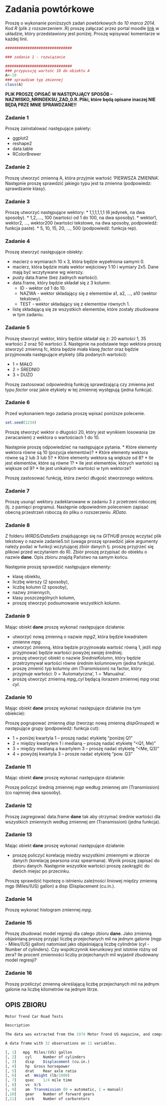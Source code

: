 Zadania powtórkowe
========================================================

Proszę o wykonanie poniższych zadań powtórkowych do *10 marca 2014*. Kod *R* (plik z rozszerzeniem .R) proszę załączać przez portal moodle [link](http://moodle.ue.poznan.pl/mod/assignment/view.php?id=98427) w układzie, który przedstawiony jest poniżej. Proszę wpisywać komentarze w każdej linii.

```r
##############################

### zadanie 1 - rozwiązanie

##############################
### przypusuję wartośc 10 do obiektu A
A<-10
### sprawdzam typ zmiennej
class(A)
```

**PLIK PROSZĘ OPISAĆ W NASTĘPUJĄCY SPOSÓB -- NAZWISKO_NRINDEKSU_ZAD_0.R. Pliki, które będą opisane inaczej NIE BĘDĄ PRZE MNIE SPRAWDZANE!!**

### Zadanie 1

Proszę zainstalować następujące pakiety:

* ggplot2
* reshape2
* data.table
* RColorBrewer

### Zadanie 2

Proszę utworzyć zmienną A, która przyjmie wartość 'PIERWSZA ZMIENNA'. Następnie proszę sprawdzić jakiego typu jest ta zmienna (podpowiedz: sprawdzanie klasy). 

### Zadanie 3 
Proszę utworzyć następujące wektory:
* 1,1,1,1,1,1 (6 jedynek, na dwa sposoby).
* 1,2,...., 100 (wartości od 1 do 100, na dwa sposoby).
* wektor1, wektor2, ..., wektor200 (wartości tekstowe, na dwa sposoby, podpowiedź: funkcja paste).
* 5, 10, 15, 20, ..., 500 (podpowiedź: funkcja rep).

### Zadanie 4

Proszę stworzyć następujące obiekty: 

* macierz o wymiarach 10 x 3, która będzie wypełniona samymi 0.
* macierz, która będzie miała wektor wejściowy 1:10 i wymiary 2x5. Dane mają być wczytywane wg wierszy.
* pusty data.frame (bez żadnych wartości).
* data.frame, który będzie składał się z 3 kolumn:
  * ID - wektor od 1 do 10.
  * NAZWA - wektor składający się z elementów a1, a2, ..., a10 (wektor tekstowy).
  * TEST - wektor składający się z elementów równych 1.
* listę składającą się ze wszystkich elementów, które zostały zbudowane w tym zadaniu. 


### Zadanie 5

Proszę stworzyć wektor, który będzie składał się z: 20 wartości 1, 35 wartości 2 oraz 50 wartości 3. Następnie na podstawie tego wektora proszę stworzyć zmienną fc, która będzie miała klasę *factor* oraz będzie przyjmowała następujące etykiety (dla podanych wartości):

* 1 = MAŁO
* 2 = ŚREDNIO
* 3 = DUŻO

Proszę zastosować odpowiednią funkcję sprawdzającą czy zmienna jest typu *factor* oraz jakie etykiety w tej zmiennej występują (jedna funkcja).

### Zadanie 6 

Przed wykonaniem tego zadania proszę wpisać poniższe polecenie.

```r
set.seed(1234)
```

Proszę stworzyć wektor o długości 20, który jest wynikiem losowania (ze zwracaniem) z wektora o wartościach 1 do 10.

Następnie proszę odpowiedzieć na następujące pytania.
* Które elementy wektora równe są 10 (pozycja elementów)?
* Które elementy wektora równe są 2 lub 3 lub 5?
* Które elementy wektora są większe od 8? 
* Ile jest elementów, które są równe 1? 
* Ile jest elementów, których wartości są większe od 9?
* Ile jest unikalnych wartości w tym wektorze?

Proszę zastosować funkcję, która zwróci długość stworzonego wektora.

### Zadanie 7 

Proszę usunąć wektory zadeklarowane w zadaniu 3 z przetrzeni roboczej (tj. z pamięci programu). Następnie odpowiednim poleceniem zapisać obecną przestrzeń roboczą do pliku o rozszerzeniu *.RData*.

### Zadanie 8 

Z folderu *WIRDS/DataSets* znajdującego się na *GITHUB* proszę wczytać plik tekstowy o nazwie zadanie5.txt (uwaga proszę sprawdzić jakie argumenty należy podać w funkcji wczytującej zbiór danych tj. proszę przyjrzeć się plikowi przed wczytaniem do R). Zbiór proszę przypisać do obiektu o nazwie **dane**. Opis zbioru znajdą Państwo na samym końcu.

Następnie proszę sprawdzić następujące elementy:

* klasę obiektu,
* liczbę wierszy (2 sposoby),
* liczbę kolumn (2 sposoby),
* nazwy zmiennych,
* klasy poszczególnych kolumn,
* proszę stworzyć podsumowanie wszystkich kolumn.

### Zadanie 9 

Mając obiekt **dane** proszę wykonać następujące działania:

* utworzyć nową zmienną o nazwie *mpg2*, która będzie kwadratem zmienne *mpg*.
* utworzyć zmienną, która będzie przyjmowała wartość równą 1, jeżli *mpg* przyjmować będzie wartości powyżej swojej średniej.
* proszę utworzyć obiekt o nazwie *SrednieKolumn*, który będzie przetrzymywał wartości równe średnim kolumnowym (jedna funkcja).
* proszę zmienić typ kolumny *am* (Transmission) na factor, który przyjmuje wartości: 0 = 'Automatyczna', 1 = 'Manualna'.
* proszę utworzyć zmienną *mpg_cyl* będącą ilorazem zmiennej *mpg* oraz *cyl*.

### Zadanie 10

Mając obiekt **dane** proszę wykonać następujące działanie (na tym obiekcie):

Proszę pogrupować zmienną *disp* (tworząc nową zmienną *dispGrouped*) w następujące grupy (podpowiedź: funkcja cut):

  * 1 = poniżej kwartyla 1 -- proszę nadać etykietę "poniżej Q1"
  * 2 = między kwartylem 1 i medianą -- proszę nadać etykietę "<Q1, Me)"
  * 3 = między medianą a kwartylem 3 -- proszę nadać etykietę "<Me, Q3)"
  * 4 = powyżej kwartyla 3 -- prosze nadać etykietę "pow. Q3"

### Zadanie 11

Mając obiekt **dane** proszę wykonać następujące działanie:

Proszę policzyć średnią zmiennej *mgp* według zmiennej *am* (Transmission) (co najmniej dwa sposoby).

### Zadanie 12

Proszę zagregować data.frame **dane** tak aby otrzymać średnie wartości dla wszystkich zmiennych według zmiennej *am* (Transmission) (jedna funkcja).

### Zadanie 13

Mając obiekt **dane** proszę wykonać następujące działanie:

* proszę policzyć korelację miedzy wszystkimi zmiennymi w zbiorze danych (korelację pearsona oraz spearmana). Wynik proszę zapisać do zbioru danych. Następnie wszystkie wartości proszę zaokrąglić do dwóch miejsc po przecinku.

Proszę sprawdzić hipotezę o istnieniu zależności liniowej między zmienną mgp (Miles/(US) gallon) a disp (Displacement (cu.in.).

### Zadanie 14

Proszę wykonać histogram zmiennej *mpg*.

### Zadanie 15

Proszę zbudować model regresji dla całego zbioru **dane**. Jako zmienną objaśnianą proszę przyjąć liczbę przejechanych mil na jednym galonie (mgp - Miles/(US) gallon) natomiast jako objaśniającą liczbę cylindrów (cyl - Number of cylinders). Czy współczynnik kierunkowy jest istotnie różny od zera? Ile procent zmienności liczby przejechanych mil wyjaśnił zbudowany model regresji?

### Zadanie 16

Proszę przeliczyć zmienną określającą liczbę przejechanych mil na jednym galonie na liczbę kilometrów na jednym litrze. 

OPIS ZBIORU 
----

```r
Motor Trend Car Road Tests

Description

The data was extracted from the 1974 Motor Trend US magazine, and comprises fuel consumption and 10 aspects of automobile design and performance for 32 automobiles (1973–74 models).

A data frame with 32 observations on 11 variables.

[, 1]   mpg	 Miles/(US) gallon
[, 2]	 cyl	 Number of cylinders
[, 3]	 disp	 Displacement (cu.in.)
[, 4]	 hp	 Gross horsepower
[, 5]	 drat	 Rear axle ratio
[, 6]	 wt	 Weight (lb/1000)
[, 7]	 qsec	 1/4 mile time
[, 8]	 vs	 V/S
[, 9]	 am	 Transmission (0 = automatic, 1 = manual)
[,10]	 gear	 Number of forward gears
[,11]	 carb	 Number of carburetors
```
